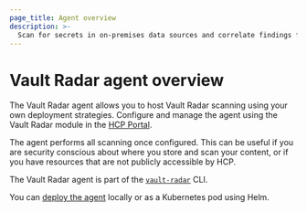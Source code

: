 ```yaml
---
page_title: Agent overview
description: >-
  Scan for secrets in on-premises data sources and correlate findings from HCP Vault Radar with secrets stored in HCP Vault or Vault Enterprise.
---
```


# Vault Radar agent overview

The Vault Radar agent allows you to host Vault Radar scanning using your own
deployment strategies. Configure and manage the agent using the Vault Radar
module in the [HCP Portal](https://portal.cloud.hashicorp.com/).

The agent performs all scanning once configured. This can be useful if you are
security conscious about where you store and scan your content, or if you
have resources that are not publicly accessible by HCP.

The Vault Radar agent is part of the
[`vault-radar`](/hcp/docs/vault-radar/cli#download-and-install-cli) CLI.

You can [deploy the agent](/hcp/docs/vault-radar/manage/agent/deploy) locally or
as a Kubernetes pod using Helm.